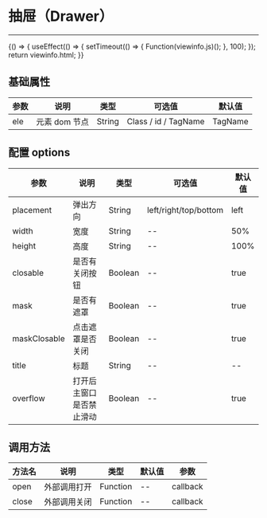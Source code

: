 
# 抽屉（Drawer）

---

<Meta title="复用组件/抽屉(Drawer)" />

<Canvas>
    <Story
        name="抽屉(Drawer)"
        height="300px"
        parameters={{
            docs: { source: { code: `${viewinfo.html}${viewinfo.js}` } },
        }}
    >
        {() => {
            useEffect(() => {
                setTimeout(() => {
                    Function(viewinfo.js)();
                }, 100);
            });
            return viewinfo.html;
        }}
    </Story>
</Canvas>

## 基础属性

| 参数 | 说明          | 类型   | 可选值               | 默认值  |
| ---- | ------------- | ------ | -------------------- | ------- |
| ele  | 元素 dom 节点 | String | Class / id / TagName | TagName |

## 配置 options

| 参数         | 说明                     | 类型    | 可选值                | 默认值 |
| ------------ | ------------------------ | ------- | --------------------- | ------ |
| placement    | 弹出方向                 | String  | left/right/top/bottom | left   |
| width        | 宽度                     | String  | --                    | 50%    |
| height       | 高度                     | String  | --                    | 100%   |
| closable     | 是否有关闭按钮           | Boolean | --                    | true   |
| mask         | 是否有遮罩               | Boolean | --                    | true   |
| maskClosable | 点击遮罩是否关闭         | Boolean | --                    | true   |
| title        | 标题                     | String  | --                    | --     |
| overflow     | 打开后主窗口是否禁止滑动 | Boolean | --                    | true   |

## 调用方法

| 方法名 | 说明         | 类型     | 默认值 | 参数     |
| ------ | ------------ | -------- | ------ | -------- |
| open   | 外部调用打开 | Function | --     | callback |
| close  | 外部调用关闭 | Function | --     | callback |
